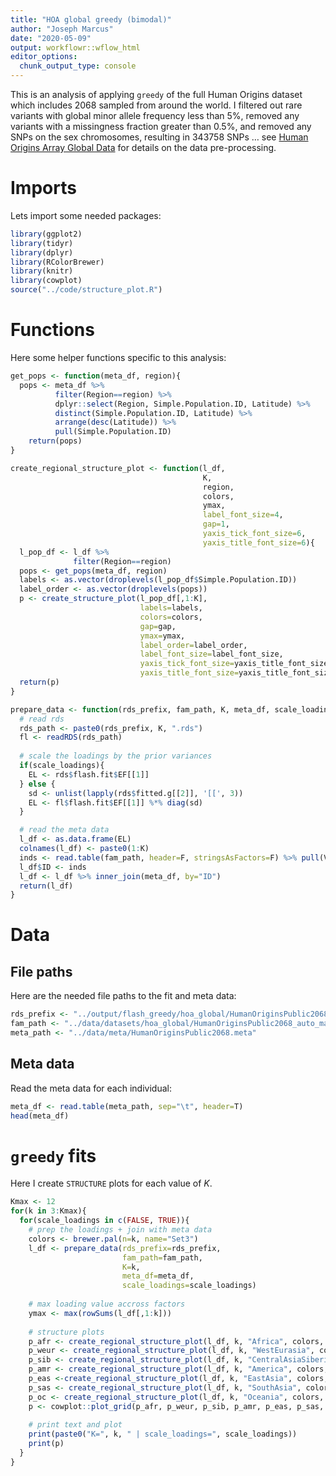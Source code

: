 ```yaml
---
title: "HOA global greedy (bimodal)"
author: "Joseph Marcus"
date: "2020-05-09"
output: workflowr::wflow_html
editor_options:
  chunk_output_type: console
---
```


This is an analysis of applying `greedy` of the full Human Origins dataset which includes 2068 sampled from around the world. I filtered out rare variants with global minor allele frequency less than 5%, removed any variants with a missingness fraction greater than 0.5%, and removed any SNPs on the sex chromosomes, resulting in 343758 SNPs ... see [Human Origins Array Global Data](data_hoa_global.html) for details on the data pre-processing.

# Imports

Lets import some needed packages:

```r
library(ggplot2)
library(tidyr)
library(dplyr)
library(RColorBrewer)
library(knitr)
library(cowplot)
source("../code/structure_plot.R")
```

# Functions

Here some helper functions specific to this analysis:

```r
get_pops <- function(meta_df, region){
  pops <- meta_df %>% 
          filter(Region==region) %>% 
          dplyr::select(Region, Simple.Population.ID, Latitude) %>%
          distinct(Simple.Population.ID, Latitude) %>% 
          arrange(desc(Latitude)) %>% 
          pull(Simple.Population.ID)
    return(pops)
}

create_regional_structure_plot <- function(l_df, 
                                           K, 
                                           region,
                                           colors, 
                                           ymax,
                                           label_font_size=4,
                                           gap=1,
                                           yaxis_tick_font_size=6,
                                           yaxis_title_font_size=6){
  l_pop_df <- l_df %>% 
              filter(Region==region)
  pops <- get_pops(meta_df, region)
  labels <- as.vector(droplevels(l_pop_df$Simple.Population.ID))
  label_order <- as.vector(droplevels(pops))
  p <- create_structure_plot(l_pop_df[,1:K], 
                             labels=labels, 
                             colors=colors,
                             gap=gap,
                             ymax=ymax,
                             label_order=label_order,
                             label_font_size=label_font_size,
                             yaxis_tick_font_size=yaxis_title_font_size,
                             yaxis_title_font_size=yaxis_title_font_size)
  return(p)
}

prepare_data <- function(rds_prefix, fam_path, K, meta_df, scale_loadings){
  # read rds
  rds_path <- paste0(rds_prefix, K, ".rds")
  fl <- readRDS(rds_path)
  
  # scale the loadings by the prior variances
  if(scale_loadings){
    EL <- rds$flash.fit$EF[[1]] 
  } else {
    sd <- unlist(lapply(rds$fitted.g[[2]], '[[', 3))
    EL <- fl$flash.fit$EF[[1]] %*% diag(sd)
  }

  # read the meta data
  l_df <- as.data.frame(EL)
  colnames(l_df) <- paste0(1:K)
  inds <- read.table(fam_path, header=F, stringsAsFactors=F) %>% pull(V2)
  l_df$ID <- inds
  l_df <- l_df %>% inner_join(meta_df, by="ID")
  return(l_df)
}
```

# Data 

## File paths

Here are the needed file paths to the fit and meta data:

```r
rds_prefix <- "../output/flash_greedy/hoa_global/HumanOriginsPublic2068_auto_maf05_geno005_mind02_K"
fam_path <- "../data/datasets/hoa_global/HumanOriginsPublic2068_auto_maf05_geno005_mind02.fam"
meta_path <- "../data/meta/HumanOriginsPublic2068.meta"
```

## Meta data

Read the meta data for each individual:

```r
meta_df <- read.table(meta_path, sep="\t", header=T)
head(meta_df)
```

# `greedy` fits

Here I create `STRUCTURE` plots for each value of $K$.

```r
Kmax <- 12
for(k in 3:Kmax){
  for(scale_loadings in c(FALSE, TRUE)){
    # prep the loadings + join with meta data
    colors <- brewer.pal(n=k, name="Set3")
    l_df <- prepare_data(rds_prefix=rds_prefix, 
                         fam_path=fam_path, 
                         K=k, 
                         meta_df=meta_df, 
                         scale_loadings=scale_loadings)
    
    # max loading value accross factors
    ymax <- max(rowSums(l_df[,1:k]))
    
    # structure plots
    p_afr <- create_regional_structure_plot(l_df, k, "Africa", colors, ymax, label_font_size=5)
    p_weur <- create_regional_structure_plot(l_df, k, "WestEurasia", colors, ymax, label_font_size=3.5, gap=4)
    p_sib <- create_regional_structure_plot(l_df, k, "CentralAsiaSiberia", colors, ymax, label_font_size=6)
    p_amr <- create_regional_structure_plot(l_df, k, "America", colors, ymax, label_font_size=6)
    p_eas <-create_regional_structure_plot(l_df, k, "EastAsia", colors, ymax, label_font_size=6)
    p_sas <- create_regional_structure_plot(l_df, k, "SouthAsia", colors, ymax, label_font_size=6)
    p_oc <- create_regional_structure_plot(l_df, k, "Oceania", colors, ymax, label_font_size=6, gap=.1)
    p <- cowplot::plot_grid(p_afr, p_weur, p_sib, p_amr, p_eas, p_sas, p_oc, nrow=7, align="v") 
  
    # print text and plot
    print(paste0("K=", k, " | scale_loadings=", scale_loadings))
    print(p)
  }
}
```